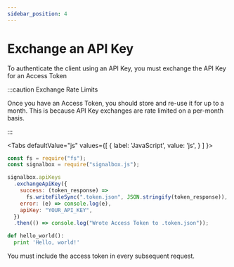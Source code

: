 ```yaml
---
sidebar_position: 4
---
```



# Exchange an API Key

To authenticate the client using an API Key, you must exchange the API Key for an Access Token

:::caution Exchange Rate Limits

Once you have an Access Token, you should store and re-use it for up to a month.
This is because API Key exchanges are rate limited on a per-month basis.

:::

<Tabs
  defaultValue="js"
  values={[
    { label: 'JavaScript', value: 'js', }
  ]
}>

<TabItem value="js">

```js
const fs = require("fs");
const signalbox = require("signalbox.js");

signalbox.apiKeys
  .exchangeApiKey({
    success: (token_response) =>
      fs.writeFileSync(".token.json", JSON.stringify(token_response)),
    error: (e) => console.log(e),
    apiKey: "YOUR_API_KEY",
  })
  .then(() => console.log("Wrote Access Token to .token.json"));
```

</TabItem>
<TabItem value="py">

```py
def hello_world():
  print 'Hello, world!'
```

</TabItem>
</Tabs>

You must include the access token in every subsequent request.
